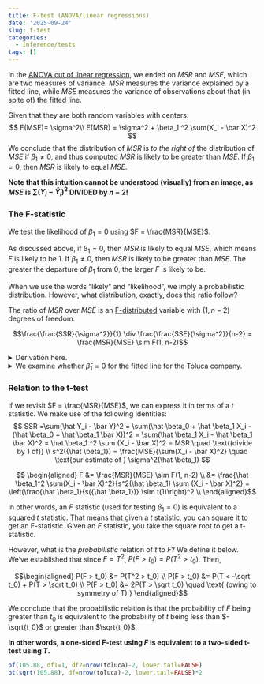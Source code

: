 ```yaml
---
title: F-test (ANOVA/linear regressions)
date: '2025-09-24'
slug: f-test
categories: 
  - Inference/tests
tags: []
---
```


In the [ANOVA cut of linear regression](/distrib/2025-09-23-simple-linear-regression-anova-cut/linreg-anova/), we ended on $MSR$ and $MSE$, which are two measures of variance. $MSR$ measures the variance explained by a fitted line, while $MSE$ measures the variance of observations about that (in spite of) the fitted line. 

Given that they are both random variables with centers:
$$
E(MSE)= \sigma^2\\
E(MSR) = \sigma^2 + \beta_1 ^2 \sum(X_i - \bar X)^2
$$
We conclude that the distribution of $MSR$ is _to the right of_ the distribution of $MSE$ if $\beta_1 \ne 0$, and thus computed $MSR$ is likely to be greater than $MSE$. If $\beta_1 = 0$, then $MSR$ is likely to equal $MSE$.

**Note that this intuition cannot be understood (visually) from an image, as $MSE$ is $\sum( Y_i - \hat Y_i)^2$ DIVIDED by $n-2$!**

### The F-statistic
We test the likelihood of $\beta_1 = 0$ using $F = \frac{MSR}{MSE}$.

As discussed above, if $\beta_1 = 0$, then $MSR$ is likely to equal $MSE$, which means $F$ is likely to be 1. If $\beta_1 \ne 0$, then $MSR$ is likely to be greater than $MSE$. The greater the departure of $\beta_1$ from $0$, the larger $F$ is likely to be. 

When we use the words "likely" and "likelihood", we imply a probabilistic distribution. However, what distribution, exactly, does this ratio follow? 

The ratio of $MSR$ over $MSE$ is an [F-distributed](link here) variable with ($1, n-2$) degrees of freedom. 

 $$\frac{\frac{SSR}{\sigma^2}}{1} \div \frac{\frac{SSE}{\sigma^2}}{n-2} = \frac{MSR}{MSE} \sim F(1, n-2)$$
 

<details>
<summary> Derivation here. </summary>
By Cochran's theorem, if $n$ observations $Y_i$ come from the same normal distribution with mean $\mu$ and variance $\sigma^2$, and $SSTO = \sum (Y_i - \bar Y)^2$ is partitioned into $k$ sums of squares $SS_1... SS_k$, each with degrees of freedom $df_{1}...df_k$, then $\frac{SS_1}{\sigma^2} ... \frac{SS_k}{\sigma^2}$ are independent $\chi^2$ variables with $df_r$ degrees of freedom.

Under the null hypothesis where $\beta_1 = 0$, each observation $Y_i$ has $E(Y_i) = \beta_0 = \mu$ (contrast this with $\beta_1 \ne 0$, where we expect the mean response to vary with the predictor). Owing to the assumptions of linear regression, variance is constant $\sigma^2$. $SSTO$, as we know, is partitioned into $SSR$ and $SSE$, with 1 and $n-2$ degrees of freedom, respectively.

Then, $\frac{SSR}{\sigma^2}, \frac{SSE}{\sigma^2}$ are independent and follow $\chi^2$ distributions with 1 and $n-2$ degrees of freedom, respectively. If we then divide these two fractions by their degrees of freedom, we obtain: 

 $$\frac{\frac{SSR}{\sigma^2}}{1}, \frac{\frac{SSE}{\sigma^2}}{n-2}$$
 
 When we take the ratio of these two fractions, by the definition of an F-distributed random variable, we obtain an F-distributed random variable with $(1, n-2)$ degrees of freedom.
</details> 

<details>
<summary> We examine whether $\hat \beta_1=0$ for the fitted line for the Toluca company. </summary>
```r
library(api2lm)

lm1 <- lm(work_hours~lot_size, data=toluca)
anova(lm1)
```
Judging by the F-value of 105.88 in the ANOVA table (corresponding to $p < .05$), we reject the null hypothesis of $\beta_1 = 0$. The (large) amount of variance explained by $X$ is unlikely under conditions where $\beta_1 = 0$.
</details>

### Relation to the t-test
If we revisit $F = \frac{MSR}{MSE}$, we can express it in terms of a $t$ statistic. We make use of the following identities:
$$
SSR =\sum(\hat Y_i - \bar Y)^2 = \sum(\hat \beta_0 + \hat \beta_1 X_i - (\hat \beta_0 + \hat \beta_1 \bar X))^2 = \sum(\hat \beta_1 X_i - \hat \beta_1 \bar X)^2 = \hat \beta_1 ^2 \sum (X_i - \bar X)^2 = MSR \quad \text{(divide by 1 df)} \\
s^2({\hat \beta_1}) = \frac{MSE}{\sum(X_i - \bar X)^2} \quad \text{our estimate of } \sigma^2(\hat \beta_1)
$$

$$ \begin{aligned}
F &= \frac{MSR}{MSE} \sim F(1, n-2) \\
&= \frac{\hat \beta_1^2 \sum(X_i - \bar X)^2}{s^2(\hat \beta_1) \sum (X_i - \bar X)^2} = \left(\frac{\hat \beta_1}{s({\hat \beta_1})} \sim t(1)\right)^2  \\
\end{aligned}$$

In other words, an $F$ statistic (used for testing $\beta_1 = 0$) is equivalent to a squared $t$ statistic. That means that given a $t$ statistic, you can square it to get an F-statistic.  Given an $F$ statistic, you take the square root to get a t-statistic.

However, what is the _probabilistic_ relation of $t$ to $F$? We define it below. We've established that since $F = T^2$, $P(F > t_0) = P(T^2 > t_0)$. 
Then, 

$$\begin{aligned}
P(F > t_0) &= P(T^2 > t_0) \\
P(F > t_0) &= P(T < -\sqrt t_0) + P(T > \sqrt t_0) \\
P(F > t_0) &= 2P(T > \sqrt t_0) \quad \text{ (owing to symmetry of T) }
\end{aligned}$$

We conclude that the probabilistic relation is that the probability of $F$ being greater than $t_0$ is equivalent to the probability of $t$ being less than $-\sqrt{t_0}$ or greater than $\sqrt{t_0}$.

**In other words, a one-sided F-test using $F$ is equivalent to a two-sided t-test using $T$.**
```r
pf(105.88, df1=1, df2=nrow(toluca)-2, lower.tail=FALSE)
pt(sqrt(105.88), df=nrow(toluca)-2, lower.tail=FALSE)*2
```


